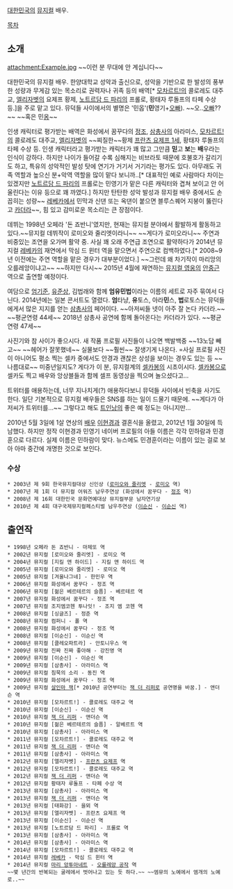 [[대한민국]]의 [[뮤지컬]] 배우. 

[[목차]]
== 소개 ==
attachment:Example.jpg
~~이런 분 무대에 안 계십니다~~

대한민국의 뮤지컬 배우. 한양대학교 성악과 출신으로, 성악을 기반으로 한 발성의 풍부한 성량과 무게감 있는 목소리로 권력자나 귀족 등의 배역[* [[모차르트!]]의 콜로레도 대주교, [[엘리자벳]]의 요제프 황제, [[노트르담 드 파리]]의 프롤로, 황태자 루돌프의 타페 수상 등.]을 주로 맡고 있다. 뮤덕들 사이에서의 별명은 '민옵'('''민'''영기+[[오빠]]). ~~오..[[오빠]]??~~ ~~혹은 민[[옹]]~~

인생 캐릭터로 평가받는 배역은 화성에서 꿈꾸다의 [[정조]], [[삼총사]]의 아라미스, [[모차르트!]]의 콜로레도 대주교, [[엘리자벳]]의 ~~찌질한~~황제 [[프란츠 요제프 1세]], 황태자 루돌프의 타페 수상 등. 인생 캐릭터라고 평가받는 캐릭터가 꽤 많고 그만큼 '''믿'''고 '''보'''는 '''배'''우라는 인식이 강하다. 하지만 나이가 들어갈 수록 심해지는 비브라토 때문에 호불호가 갈리기도 하고, 특유의 성악적인 발성 탓에 연기가 거기서 거기라는 평가도 있다. 아무래도 귀족 역할과 높으신 분+악역 역할을 많이 맡다 보니까..[* 대표적인 예로 사람마다 차이는 있겠지만 [[노트르담 드 파리]]의 프롤로는 민영기가 맡은 다른 캐릭터와 겹쳐 보이고 안 어울린다는 이유 등으로 꽤 까였다.] 하지만 탄탄한 성악 발성과 뮤지컬 배우 중에서도 손 꼽히는 성량~~ [[레베카(뮤지컬)|레베카]]에서 민막과 신댄 또는 옥댄이 붙으면 블루스퀘어 지붕이 뚫린다고 [[카더라]]~~, 힘 있고 감미로운 목소리는  큰 장점이다. 

데뷔는 1998년 오페라 '돈 죠반니'였지만, 현재는 뮤지컬 분야에서 활발하게 활동하고 있다.~~뮤지컬 데뷔작이 로미오와 줄리엣이라니~~ ~~게다가 로미오라니~~ 주연과 비중있는 조연을 오가며 활약 중. 사실 꽤 오래 주연급 조연으로 활약하다가 2014년 뮤지컬 [[레베카]]의 재연에서 막심 드 윈터 역을 맡으면서 주연으로 컴백하였다.[* 2008~9년 이전에는 주연 역할을 맡은 경우가 대부분이었다.] ~~그런데 왜 차기작이 마리앙의 오를레앙이냐고~~ ~~하지만 다시~~ 2015년 4월에 재연하는 [[영웅(뮤지컬)|뮤지컬 영웅]]의 [[안중근]] 역으로 출연할 예정이다.

여담으로 [[엄기준]], [[유준상]], 김법래와 함께 '''엄유민법'''이라는 이름의 세트로 자주 묶여서 다닌다. 2014년에는 일본 콘서트도 열렸다. '''엄'''타냥, '''유'''토스, 아라'''민'''스, '''법'''로토스는 뮤덕들에게서 많은 지지를 얻는 [[삼총사]]의 페어이다. ~~아저씨들 넷이 아주 잘 논다 카더라.~~ ~~평균연령 44세~~ 2018년 삼총사 공연에 함께 돌아온다는 카더라가 있다. ~~평균연령 47세~~

사진기와 참 사이가 좋으시다. 새 작품 프로필 사진들이 나오면 백발백중 ~~13노담 빼고~~ ~~헤어가 잘못했네~~ 실물보다 ~~훨씬~~ 잘생기게 나온다. =사실 프로필 사진이 아니어도 평소 찍는 셀카 중에서도 안경과 괜찮은 상성을 보이는 경우도 있는 등 ~~나름대로~~ 미중년일지도? 게다가 이 분, 뮤지컬계의 [[셀카봉]]의 시초이시다. [[셀카봉]]으로 셀카도 찍고 배우와 앙상블들과 함께 셀프 동영상을 찍으며 놀으셨다고...

트위터를 애용하는데, 너무 지나치게(?) 애용하다보니 뮤덕들 사이에서 빈축을 사기도 한다. 일단 기본적으로 뮤지컬 배우들은 SNS를 하는 일이 드물기 때문에. ~~게다가 아저씨가 트위터를...~~ 그렇다고 해도 [[트위터는 인생의 낭비|트인낭]]의 좋은 예 정도는 아니지만...

2010년 5월 3일에 1살 연상의 [[배우]] [[이현경]]과 결혼식을 올렸고, 2012년 1월 30일에 득남했다. 하지만 정작 이현경과 민영기 네이버 프로필의 아들 이름은 각각 민하람과 민경훈으로 다르다. 실제 이름은 민하람이 맞다. 뉴스에도 민경훈이라는 이름이 있는 걸로 보아 아마 중간에 개명한 것으로 보인다. 

=== 수상 ===
 * 2003년 제 9회 한국뮤지컬대상 신인상 ([[로미오와 줄리엣]] - [[로미오]] 역)
 * 2007년 제 1회 더 뮤지컬 어워즈 남우주연상 (화성에서 꿈꾸다 - [[정조]] 역)
 * 2008년 제 16회 대한민국 문화연예대상 뮤지컬부문 남자연기상
 * 2010년 제 4회 대구국제뮤지컬페스티벌 남우주연상 ([[이순신]] - [[이순신]] 역)

== 출연작 ==
 * 1998년 오페라 돈 죠반니 - 마제또 역
 * 2002년 뮤지컬 [로미오와 줄리엣] - 로미오 역
 * 2004년 뮤지컬 [지킬 앤 하이드] - 지킬 앤 하이드 역
 * 2005년 뮤지컬 [로미오와 줄리엣] - 로미오 역
 * 2005년 뮤지컬 [겨울나그네] - 한민우 역
 * 2006년 뮤지컬 화성에서 꿈꾸다 - 정조 역
 * 2006년 뮤지컬 [젊은 베르테르의 슬픔] - 베르테르 역
 * 2007년 뮤지컬 화성에서 꿈꾸다 - 정조 역
 * 2007년 뮤지컬 조지엠코헨 투나잇! - 조지 엠 코헨 역
 * 2008년 뮤지컬 [싱글즈] - 정준 역
 * 2008년 뮤지컬 컴퍼니 - 폴 역
 * 2008년 뮤지컬 화성에서 꿈꾸다 - 정조 역
 * 2008년 뮤지컬 [이순신] - 이순신 역
 * 2008년 뮤지컬 [클레오파트라] - 안토니우스 역
 * 2009년 뮤지컬 진짜 진짜 좋아해 - 강진영 역
 * 2009년 뮤지컬 [이순신] - 이순신 역
 * 2009년 뮤지컬 [삼총사] - 아라미스 역
 * 2009년 뮤지컬 침묵의 소리 - 동진 역
 * 2009년 뮤지컬 화성에서 꿈꾸다 - 정조 역
 * 2009년 뮤지컬 [[잭 더 리퍼(뮤지컬)|살인마 잭]][* 2010년 공연부터는 [[잭 더 리퍼(뮤지컬)|잭 더 리퍼]]로 공연명을 바꿈.] - 앤더슨 역
 * 2010년 뮤지컬 [모차르트!] - 콜로레도 대주교 역
 * 2010년 뮤지컬 [이순신] - 이순신 역
 * 2010년 뮤지컬 [[잭 더 리퍼(뮤지컬)|잭 더 리퍼]] - 앤더슨 역
 * 2010년 뮤지컬 [젊은 베르테르의 슬픔] - 알베르트 역
 * 2010년 뮤지컬 [삼총사] - 아라미스 역
 * 2011년 뮤지컬 [모차르트!] - 콜로레도 대주교 역
 * 2011년 뮤지컬 [[잭 더 리퍼(뮤지컬)|잭 더 리퍼]] - 앤더슨 역
 * 2011년 뮤지컬 [삼총사] - 아라미스 역
 * 2012년 뮤지컬 [엘리자벳] - [[프란츠 요제프 1세|프란츠 요제프]] 역
 * 2012년 뮤지컬 [모차르트!] - 콜로레도 대주교 역
 * 2012년 뮤지컬 [[잭 더 리퍼(뮤지컬)|잭 더 리퍼]] - 앤더슨 역
 * 2012년 뮤지컬 황태자 루돌프 - 타페 수상 역
 * 2013년 뮤지컬 [삼총사] - 아라미스 역
 * 2013년 뮤지컬 [[잭 더 리퍼(뮤지컬)|잭 더 리퍼]] - 앤더슨 역
 * 2013년 뮤지컬 [태화강] - 을뫼 역
 * 2013년 뮤지컬 [엘리자벳] - 프란츠 요제프 역
 * 2013년 뮤지컬 [이순신] - 이순신 역
 * 2013년 뮤지컬 [노트르담 드 파리] - 프롤로 역
 * 2013년 뮤지컬 [삼총사] - 아라미스 역
 * 2014년 뮤지컬 [삼총사] - 아라미스 역
 * 2014년 뮤지컬 [모차르트!] - 콜로레도 대주교 역
 * 2014년 뮤지컬 [[레베카(뮤지컬)|레베카]] - 막심 드 윈터 역
 * 2014년 뮤지컬 [[마리 앙투아네트(뮤지컬)|마리 앙투아네트]] - [[오를레앙 공 루이 필리프 조제프|오를레앙 공작]] 역 
 ~~몇 년간의 반복되는 굴레에서 벗어나고 있는 듯 하다.~~ ~~엠뮤의 노예에서 엠개의 노예로..~~
